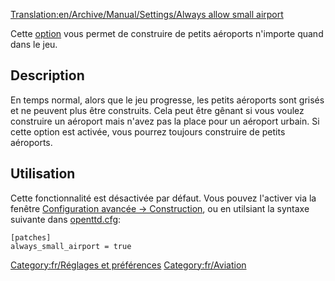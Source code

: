 [[Translation:en/Archive/Manual/Settings/Always allow small airport]]


[[Category:fr/Réglages et préférences]]
[[Category:fr/Aviation]]

Cette [[fr/Archive/Manual/Settings/Options avancées|option]] vous permet de construire de petits aéroports n'importe quand dans le jeu.

== Description ==
En temps normal, alors que le jeu progresse, les petits aéroports sont grisés et ne peuvent plus être construits. Cela peut être gênant si vous voulez construire un aéroport mais n'avez pas la place pour un aéroport urbain. Si cette option est activée, vous pourrez toujours construire de petits aéroports.

== Utilisation ==
Cette fonctionnalité est désactivée par défaut. Vous pouvez l'activer via la fenêtre [[fr/Archive/Manual/Settings/Options avancées/Construction#Toujours autoriser les petits aéroports|Configuration avancée -> Construction]], ou en utilsiant la syntaxe suivante dans [[fr/openttd.cfg|openttd.cfg]]:

<pre>
[patches]
always_small_airport = true
</pre>